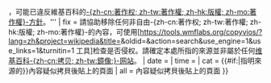 {{ambox
| name  = Copypaste
| subst = <includeonly>{{subst:</includeonly><includeonly>substcheck}}</includeonly>
| type  = speedy
| image = [[file:Copyright-problem paste 2.svg|40px]]
| sect  = {{{1|}}}
| issue = 的內容'''疑似[[Wikipedia:侵犯著作权|-{zh-hant:複製貼上;zh-hans:复制粘贴}-]]自{{#if:{{{url|}}}|{{{url}}}|某處}}，可能已違反維基百科的[[Wikipedia:著作权信息|-{zh-cn:著作权; zh-tw:著作權; zh-hk:版權; zh-mo:著作權}-方針]]。'''
| fix   = 請協助移除任何非自由-{zh-cn:著作权; zh-tw:著作權; zh-hk:版權; zh-mo:著作權}-的內容，可使用<span class="plainlinks">[https://tools.wmflabs.org/copyvios/?lang=zh&project=wikipedia&title={{FULLPAGENAMEE}}&oldid=&action=search&use_engine=1&use_links=1&turnitin=1 工具]</span>检查是否侵权。請確定本處所指的來源並非屬於任何[[Wikipedia:维基百科拷贝网站|维基百科-{zh-cn:拷贝; zh-tw:鏡像;}-网站]]。
| date  = {{{date|}}}
| time  = {{{time|}}}
| cat   = {{#if:{{{url|}}}|指明來源的}}內容疑似拷貝後貼上的頁面
| all   = 內容疑似拷貝後貼上的頁面
}}<!--{{Copypaste}} end--><noinclude>
{{Documentation}}
<!-- PLEASE ADD CATEGORIES AND INTERWIKIS TO THE /doc SUBPAGE, THANKS -->
</noinclude>